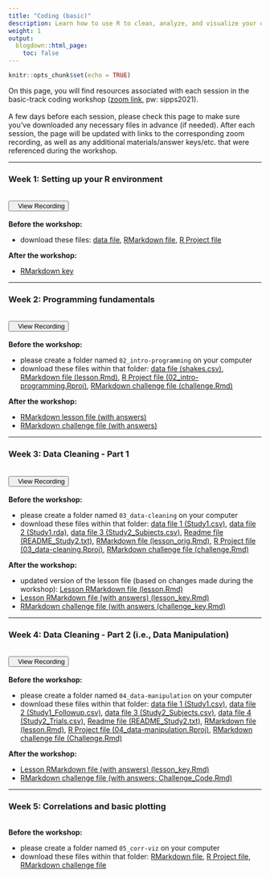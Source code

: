 ```yaml
---
title: "Coding (basic)"
description: Learn how to use R to clean, analyze, and visualize your data.
weight: 1
output:
  blogdown::html_page:
    toc: false
---
```


```r
knitr::opts_chunk$set(echo = TRUE)
```

On this page, you will find resources associated with each session in the basic-track coding workshop (<a href="https://columbiauniversity.zoom.us/j/93930272696?pwd=Y2s1U2VWY0pDR0ZQYTlxWC9mNzVmZz09" target="_blank">zoom link</a>, pw: sipps2021).
<br><br>
A few days before each session, please check this page to make sure you've downloaded any necessary files in advance (if needed). After each session, the page will be updated with links to the corresponding zoom recording, as well as any additional materials/answer keys/etc. that were referenced during the workshop.
<hr>

### Week 1: Setting up your R environment
<br>
<div align="center"><a href="https://columbiauniversity.zoom.us/rec/share/DK-fdd1h5WcTIu-CBu_JHj31M46aZArRZGUejlqo3ssjL8fZ-ezEAjaBta65cHuQ.8CQ4myXSjViniuYN?startTime=1623182507000" target="_blank" style="padding-bottom:10px"><button><i class="fas fa-video"></i>&nbsp;&nbsp;&nbsp;View Recording</button></a></div>
<br>
**Before the workshop:**
<ul>
<li>download these files: <a href="/workshop_files/coding-basic-01/shakes.csv" download>data file</a>, <a href="/workshop_files/coding-basic-01/lesson.Rmd" download>RMarkdown file</a>, <a href="/workshop_files/coding-basic-01/Coding_Lesson1.Rproj" download>R Project file</a>
</ul>

**After the workshop:**
<ul>
<li><a href="/workshop_files/coding-basic-01/lessonKey.Rmd" download>RMarkdown key</a>
</ul>

<hr>

### Week 2: Programming fundamentals
<br>
<div align="center"><a href="https://columbiauniversity.zoom.us/rec/share/gcm3U1Vtyza9W3E3k7ApPW84_FJRsCtWrXK-qsg5UpU2vE53klqpRA0bmHFAaPpA.4vRMDAuVvq9ZxIrW?startTime=1623787255000" target="_blank" style="padding-bottom:10px"><button><i class="fas fa-video"></i>&nbsp;&nbsp;&nbsp;View Recording</button></a></div>
<br>
**Before the workshop:**
<ul>
<li>please create a folder named `02_intro-programming` on your computer
<li>download these files within that folder: <a href="/workshop_files/coding-basic-02/shakes.csv" download>data file (shakes.csv)</a>, <a href="/workshop_files/coding-basic-02/lesson.Rmd" download>RMarkdown file (lesson.Rmd)</a>, <a href="/workshop_files/coding-basic-02/02_intro-programming.Rproj" download>R Project file (02_intro-programming.Rproj)</a>, <a href="/workshop_files/coding-basic-02/challenge.Rmd" download>RMarkdown challenge file (challenge.Rmd)</a>
</ul>

**After the workshop:**
<ul>
<li><a href="/workshop_files/coding-basic-02/lesson_key.Rmd" download>RMarkdown lesson file (with answers)</a>
<li><a href="/workshop_files/coding-basic-02/challenge_key.Rmd" download>RMarkdown challenge file (with answers)</a>
</ul>

<hr>

### Week 3: Data Cleaning - Part 1
<br>
<div align="center"><a href="https://columbiauniversity.zoom.us/rec/share/ql2sYMcvOnH5GkrTue5ZNkBCaVoIZfBTVchjovMJHXwMzWmEhvEt0rSQfNBzChy-.S7V-MYQpFWVegtnL" target="_blank" style="padding-bottom:10px"><button><i class="fas fa-video"></i>&nbsp;&nbsp;&nbsp;View Recording</button></a></div>
<br>
**Before the workshop:**
<ul>
<li>please create a folder named `03_data-cleaning` on your computer
<li>download these files within that folder: 
<a href="/workshop_files/coding-basic-03/Study1.csv" download>data file 1 (Study1.csv)</a>, 
<a href="/workshop_files/coding-basic-03/Study1.rda" download>data file 2 (Study1.rda)</a>,
<a href="/workshop_files/coding-basic-03/Study2_Subjects.csv" download>data file 3 (Study2_Subjects.csv)</a>,
<a href="/workshop_files/coding-basic-03/README_Study2.txt" download>Readme file (README_Study2.txt)</a>,
<a href="/workshop_files/coding-basic-03/lesson_orig.Rmd" download>RMarkdown file (lesson_orig.Rmd)</a>, 
<a href="/workshop_files/coding-basic-03/03_data-cleaning.Rproj" download>R Project file (03_data-cleaning.Rproj)</a>, 
<a href="/workshop_files/coding-basic-03/challenge.Rmd" download>RMarkdown challenge file (challenge.Rmd)</a>
</ul>

**After the workshop:**
<ul>
<li>updated version of the lesson file (based on changes made during the workshop): <a href="/workshop_files/coding-basic-03/lesson.Rmd" download>Lesson RMarkdown file (lesson.Rmd)</a>
<li> <a href="/workshop_files/coding-basic-03/lesson_key.Rmd" download>Lesson RMarkdown file (with answers) (lesson_key.Rmd)</a>
<li> <a href="/workshop_files/coding-basic-03/challenge_key.Rmd" download>RMarkdown challenge file (with answers (challenge_key.Rmd)</a>
</ul>

<hr>

### Week 4: Data Cleaning - Part 2 (i.e., Data Manipulation)
<br>
<div align="center"><a href="https://columbiauniversity.zoom.us/rec/share/kCsqybb90-Owiotr9M3W5hO1ay2kcOZvL7F6sGon9EGUi0DzcWe3QAva3D7jxOvS.USkUisXXabanWC8x?startTime=1624996597000" target="_blank" style="padding-bottom:10px"><button><i class="fas fa-video"></i>&nbsp;&nbsp;&nbsp;View Recording</button></a></div>
<br>
**Before the workshop:**
<ul>
<li>please create a folder named `04_data-manipulation` on your computer
<li>download these files within that folder: 
<a href="/workshop_files/coding-basic-04/Study1.csv" download>data file 1 (Study1.csv)</a>, 
<a href="/workshop_files/coding-basic-04/Study1_Followup.csv" download>data file 2 (Study1_Followup.csv)</a>,
<a href="/workshop_files/coding-basic-04/Study2_Subjects.csv" download>data file 3 (Study2_Subjects.csv)</a>,
<a href="/workshop_files/coding-basic-04/Study2_Trials.csv" download>data file 4 (Study2_Trials.csv)</a>,
<a href="/workshop_files/coding-basic-04/README_Study2.txt" download>Readme file (README_Study2.txt)</a>,
<a href="/workshop_files/coding-basic-04/lesson.Rmd" download>RMarkdown file (lesson.Rmd)</a>, 
<a href="/workshop_files/coding-basic-04/04_data-manipulation.Rproj" download>R Project file (04_data-manipulation.Rproj)</a>, 
<a href="/workshop_files/coding-basic-04/Challenge.Rmd" download>RMarkdown challenge file (Challenge.Rmd)</a>
</ul>

**After the workshop:**
<ul>
<li> <a href="/workshop_files/coding-basic-04/lesson_key.Rmd" download>Lesson RMarkdown file (with answers) (lesson_key.Rmd)</a>
<li> <a href="/workshop_files/coding-basic-04/Challenge_Code.Rmd" download>RMarkdown challenge file (with answers; Challenge_Code.Rmd)</a>
</ul>

<hr>

### Week 5: Correlations and basic plotting
<br>
**Before the workshop:**
<ul>
<li>please create a folder named `05_corr-viz` on your computer
<li>download these files within that folder: 
<a href="/workshop_files/coding-basic-05/lesson.Rmd" download>RMarkdown file</a>, 
<a href="/workshop_files/coding-basic-05/05_corr-viz.Rproj" download>R Project file</a>, 
<a href="/workshop_files/coding-basic-05/challenge.Rmd" download>RMarkdown challenge file</a>
</ul>


